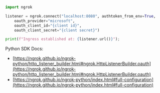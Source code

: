 ```python
import ngrok

listener = ngrok.connect("localhost:8080", authtoken_from_env=True,
    oauth_provider="microsoft",
    oauth_client_id="{client id}",
    oauth_client_secret="{client secret}")

print(f"Ingress established at: {listener.url()}");
```

Python SDK Docs:

- [https://ngrok.github.io/ngrok-python/http_listener_builder.html#ngrok.HttpListenerBuilder.oauth](https://ngrok.github.io/ngrok-python/http_listener_builder.html#ngrok.HttpListenerBuilder.oauth)
- [https://ngrok.github.io/ngrok-python/index.html#full-configuration](https://ngrok.github.io/ngrok-python/index.html#full-configuration)
